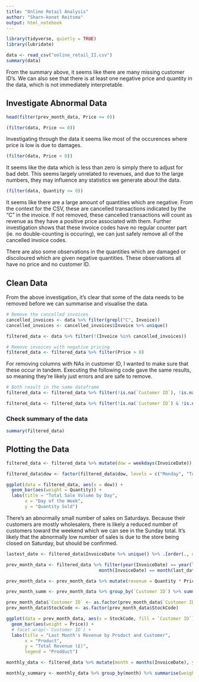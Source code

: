 ```yaml
---
title: "Online Retail Analysis"
author: "Sharn-konet Reitsma"
output: html_notebook
---
```

```r
library(tidyverse, quietly = TRUE)
library(lubridate)
```


```r
data <- read_csv("online_retail_II.csv")
summary(data)
```

From the summary above, it seems like there are many missing customer ID's. We can also see that there is at least one negative price and quantity in the data, which is not immediately interpretable.

## Investigate Abnormal Data

```r
head(filter(prev_month_data, Price <= 0))

(filter(data, Price <= 0))
```

Investigating through the data it seems like most of the occurences where price is low is due to damages.

```r
(filter(data, Price < 0))
```

It seems like the data which is less than zero is simply there to adjust for bad debt. This seems largely unrelated to revenues, and due to the large numbers, they may influence any statistics we generate about the data.

```r
(filter(data, Quantity <= 0))
```

It seems like there are a large amount of quantities which are negative. From the context for the CSV, these are cancelled transactions indicated by the "C" in the invoice. If not removed, these cancelled transactions will count as revenue as they have a positive price associated with them. Further investigation shows that these invoice codes have no regular counter part (ie. no double-counting is occuring), we can just safely remove all of the cancelled invoice codes.

There are also some observations in the quantities which are damaged or discoloured which are given negative quantities. These observations all have no price and no customer ID.

## Clean Data

From the above investigation, it's clear that some of the data needs to be removed before we can summarise and visualise the data.

```r

# Remove the cancelled invoices
cancelled_invoices <- data %>% filter(grepl("C", Invoice))
cancelled_invoices <- cancelled_invoices$Invoice %>% unique()

filtered_data <- data %>% filter(!(Invoice %in% cancelled_invoices))

# Remove invoices with negative pricing
filtered_data <- filtered_data %>% filter(Price > 0)

```

For removing columns with NAs in customer ID, I wanted to make sure that these occur in tandem. Executing the following code gave the same results, so meaning they're likely just errors and are safe to remove.

```r
# Both result in the same dataframe
filtered_data <- filtered_data %>% filter(!is.na(`Customer ID`), !is.na(Description))

filtered_data <- filtered_data %>% filter(!is.na(`Customer ID`) & !is.na(Description))
```

### Check summary of the data

```r
summary(filtered_data)
```


## Plotting the Data

```r
filtered_data <- filtered_data %>% mutate(dow = weekdays(InvoiceDate))

filtered_data$dow <- factor(filtered_data$dow, levels = c("Monday", "Tuesday", "Wednesday", "Thursday", "Friday", "Saturday", "Sunday"), ordered = TRUE)

ggplot(data = filtered_data, aes(x = dow)) +
  geom_bar(aes(weight = Quantity)) + 
  labs(title = "Total Sale Volume by Day",
       x = "Day of the Week",
       y = "Quantity Sold")
```

There's an abnormally small number of sales on Saturdays. Because their customers are mostly wholesalers, there is likely a reduced number of customers toward the weekend which we can see in the Sunday total. It's likely that the abnormally low number of sales is due to the store being closed on Saturday, but should be confirmed.

```r
lastest_date <- filtered_data$InvoiceDate %>% unique() %>% .[order(., decreasing = TRUE)] %>% .[[2]]

prev_month_data <- filtered_data %>% filter(year(InvoiceDate) == year(last_date),
                                   month(InvoiceDate) == month(last_date - dmonths(1)))

prev_month_data <- prev_month_data %>% mutate(revenue = Quantity * Price)

prev_month_summ <- prev_month_data %>% group_by(`Customer ID`) %>% summarise(total_rev = sum(revenue)) %>% arrange(desc(total_rev))

prev_month_data$`Customer ID` <- as.factor(prev_month_data$`Customer ID`)
prev_month_data$StockCode <- as.factor(prev_month_data$StockCode)

ggplot(data = prev_month_data, aes(x = StockCode, fill = `Customer ID`)) + 
  geom_bar(aes(weight = Price)) + 
  # facet_wrap(~`Customer ID`) + 
  labs(title = "Last Month's Revenue by Product and Customer",
       x = "Product",
       y = "Total Revenue (£)",
       legend = "Prodduct")
```

```r

monthly_data <- filtered_data %>% mutate(month = months(InvoiceDate), year = year(InvoiceDate))

monthly_summary <- monthly_data %>% group_by(month) %>% summarise(weighted_average = weighted.mean(Price, w = Quantity))

```

